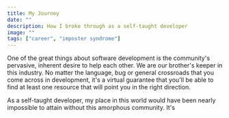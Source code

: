 ```yaml
---
title: My Journey
date: ""
description: How I broke through as a self-taught developer
image: ""
tags: ["career", "imposter syndrome"]
---
```


One of the great things about software development is the community's pervasive, inherent desire to help each other. We are our brother's keeper in this industry. No matter the language, bug or general crossroads that you come across in development, it's a virtual guarantee that you'll be able to find at least one resource that will point you in the right direction.

As a self-taught developer, my place in this world would have been nearly impossible to attain without this amorphous community. It's
